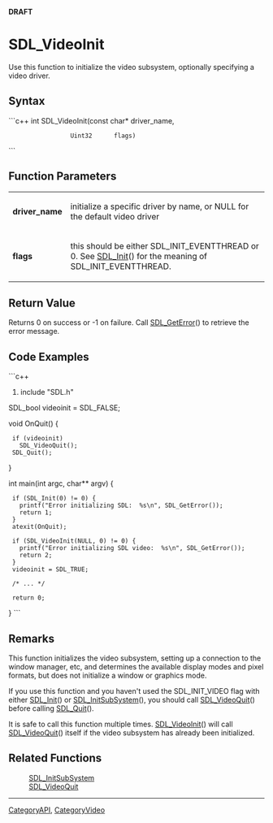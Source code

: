 <!-- pragma section-numbers off -->
<!-- pragma disable-camelcase -->
'''DRAFT'''

= SDL_VideoInit =
Use this function to initialize the video subsystem, optionally specifying a video driver.


== Syntax ==
```c++
int SDL_VideoInit(const char* driver_name,
                  Uint32      flags)
```

== Function Parameters ==
{|
|'''driver_name'''
|initialize a specific driver by name, or NULL for the default video driver
|-
|'''flags'''
|this should be either SDL_INIT_EVENTTHREAD or 0.  See [[SDL_Init]]() for the meaning of SDL_INIT_EVENTTHREAD.
|}

== Return Value ==
Returns 0 on success or -1 on failure.  Call [[SDL_GetError]]() to retrieve the error message.

== Code Examples ==
```c++
#include "SDL.h"

SDL_bool videoinit = SDL_FALSE;

void OnQuit() {
  if (videoinit)
    SDL_VideoQuit();
  SDL_Quit();
}

int main(int argc, char** argv) {
  if (SDL_Init(0) != 0) {
    printf("Error initializing SDL:  %s\n", SDL_GetError());
    return 1;
  }
  atexit(OnQuit);
  
  if (SDL_VideoInit(NULL, 0) != 0) {
    printf("Error initializing SDL video:  %s\n", SDL_GetError());
    return 2;
  }
  videoinit = SDL_TRUE;
  
  /* ... */
  
  return 0;
}
```

== Remarks ==
This function initializes the video subsystem, setting up a connection to the window manager, etc, and determines the available display modes and pixel formats, but does not initialize a window or graphics mode.

If you use this function and you haven't used the SDL_INIT_VIDEO flag with either [[SDL_Init]]() or [[SDL_InitSubSystem]](), you should call [[SDL_VideoQuit]]() before calling [[SDL_Quit]]().

It is safe to call this function multiple times. [[SDL_VideoInit]]() will call [[SDL_VideoQuit]]() itself if the video subsystem has already been initialized.

== Related Functions ==
:[[SDL_InitSubSystem]]
:[[SDL_VideoQuit]]

----
[[CategoryAPI]], [[CategoryVideo]]
